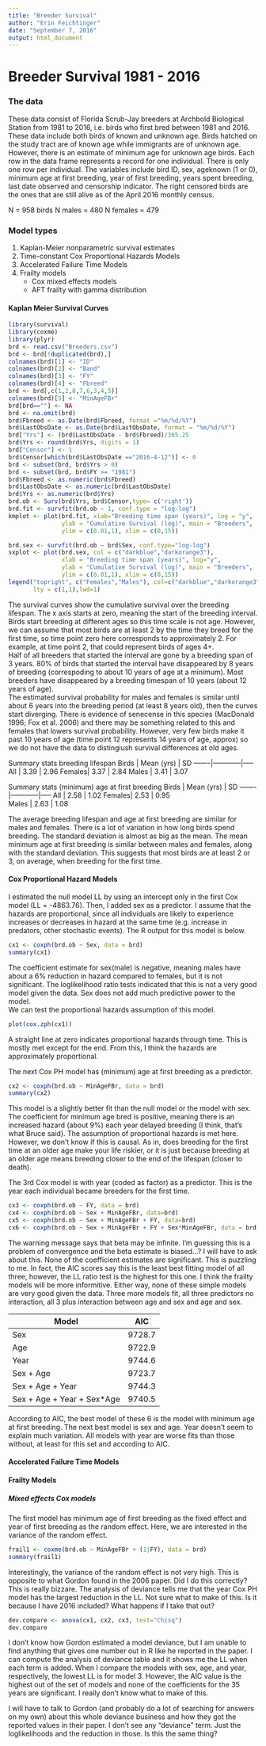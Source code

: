 ```yaml
---
title: "Breeder Survival"
author: "Erin Feichtinger"
date: "September 7, 2016"
output: html_document
---
```


# Breeder Survival 1981 - 2016

### The data 

These data consist of Florida Scrub-Jay breeders at Archbold Biological Station from 1981 to 2016, i.e. birds who first bred between 1981 and 2016. These data include both birds of known and unknown age. Birds hatched on the study tract are of known age while immigrants are of unknown age. However, there is an estimate of minimum age for unknown age birds. Each row in the data frame represents a record for one individual. There is only one row per individual. The variables include bird ID, sex, ageknown (1 or 0), minimum age at first breeding, year of first breeding, years spent breeding, last date observed and censorship indicator. The right censored birds are the ones that are still alive as of the April 2016 monthly census. 

N = 958 birds
N males = 480
N females = 479

### Model types
1. Kaplan-Meier nonparametric survival estimates
2. Time-constant Cox Proportional Hazards Models
3. Accelerated Failure Time Models 
4. Frailty models
    + Cox mixed effects models
    + AFT frailty with gamma distribution 


#### Kaplan Meier Survival Curves 
```r
library(survival)
library(coxme)
library(plyr)
brd <- read.csv("Breeders.csv")
brd <- brd[!duplicated(brd),]
colnames(brd)[1] <- "ID"
colnames(brd)[2] <- "Band"
colnames(brd)[3] <- "FY"
colnames(brd)[4] <- "Fbreed"
brd <- brd[,c(1,2,8,7,6,3,4,5)]
colnames(brd)[5] <- "MinAgeFBr"
brd[brd==""] <- NA
brd <- na.omit(brd)
brd$Fbreed <- as.Date(brd$Fbreed, format ="%m/%d/%Y")
brd$LastObsDate <- as.Date(brd$LastObsDate, format = "%m/%d/%Y")
brd["Yrs"] <- (brd$LastObsDate - brd$Fbreed)/365.25
brd$Yrs <- round(brd$Yrs, digits = 1)
brd["Censor"] <- 1
brd$Censor[which(brd$LastObsDate =="2016-4-12")] <- 0
brd <- subset(brd, brd$Yrs > 0)
brd <- subset(brd, brd$FY >= "1981")
brd$Fbreed <- as.numeric(brd$Fbreed)
brd$LastObsDate <- as.numeric(brd$LastObsDate)
brd$Yrs <- as.numeric(brd$Yrs)
brd.ob <- Surv(brd$Yrs, brd$Censor,type= c('right'))
brd.fit <- survfit(brd.ob ~ 1, conf.type = "log-log")
kmplot <- plot(brd.fit, xlab="Breeding time span (years)", log = "y", 
               ylab = "Cumulative Survival (log)", main = "Breeders",
               ylim = c(0.01,1), xlim = c(0,15))

brd.sex <- survfit(brd.ob ~ brd$Sex, conf.type="log-log")
sxplot <- plot(brd.sex, col = c("darkblue","darkorange3"), 
               xlab = "Breeding time span (years)", log="y", 
               ylab = "Cumulative Survival (log)", main = "Breeders",
               ylim = c(0.01,1), xlim = c(0,15))
legend("topright", c("Females","Males"), col=c("darkblue","darkorange3"),
       lty = c(1,1),lwd=1)
```


The survival curves show the cumulative survival over the breeding lifespan. The x axis starts at zero, meaning the start of the breeding interval. Birds start breeding at different ages so this time scale is not age. However, we can assume that most birds are at least 2 by the time they breed for the first time, so time point zero here corresponds to approximately 2. For example, at time point 2, that could represent birds of ages 4+.   
Half of all breeders that started the interval are gone by a breeding span of 3 years. 80% of birds that started the interval have disappeared by 8 years of breeding (correspoding to about 10 years of age at a minimum). Most breeders have disappeared by a breeding timespan of 10 years (about 12 years of age).  
The estimated survival probability for males and females is similar until about 6 years into the breeding period (at least 8 years old), then the curves start diverging. There is evidence of senecense in this species (MacDonald 1996; Fox et al. 2006) and there may be something related to this and females that lowers survival probability. However, very few birds make it past 10 years of age (time point 12 represents 14 years of age, approx) so we do not have the data to distingiush survival differences at old ages.   

Summary stats breeding lifespan 
Birds  | Mean (yrs) | SD
-------|------------|-----
All    | 3.39       | 2.96
Females| 3.37       | 2.84
Males  | 3.41       | 3.07

Summary stats (minimum) age at first breeding
Birds  | Mean (yrs) | SD
-------|------------|-----
All    | 2.58       | 1.02
Females| 2.53       | 0.95           
Males  | 2.63       | 1.08    

The average breeding lifespan and age at first breeding are similar for males and females. There is a lot of variation in how long birds spend breeding. The standard deviation is almost as big as the mean. The mean minimum age at first breeding is similar between males and females, along with the standard deviation. This suggests that most birds are at least 2 or 3, on average, when breeding for the first time. 

#### Cox Proportional Hazard Models 
I estimated the null model LL by using an intercept only in the first Cox model (LL = -4863.76). Then, I added sex as a predictor. I assume that the hazards are proportional, since all individuals are likely to experience increases or decreases in hazard at the same time (e.g. increase in predators, other stochastic events). The R output for this model is below. 

```r
cx1 <- coxph(brd.ob ~ Sex, data = brd)
summary(cx1)
```


The coefficient estimate for sex(male) is negative, meaning males have about a 6% reduction in hazard compared to females, but it is not significant. The loglikelihood ratio tests indicated that this is not a very good model given the data. Sex does not add much predictive power to the model.  
We can test the proportional hazards assumption of this model. 
```r
plot(cox.zph(cx1))
```

A straight line at zero indicates proportional hazards through time. This is mostly met except for the end. From this, I think the hazards are approximately proportional. 

The next Cox PH model has (minimum) age at first breeding as a predictor. 

```r
cx2 <- coxph(brd.ob ~ MinAgeFBr, data = brd)
summary(cx2)
```

This model is a slightly better fit than the null model or the model with sex. The coefficient for minimum age bred is positive, meaning there is an increased hazard (about 9%) each year delayed breeding (I think, that's what Bruce said). The assumption of proportional hazards is met here.  
However, we don't know if this is causal. As in, does breeding for the first time at an older age make your life riskier, or it is just because breeding at an older age means breeding closer to the end of the lifespan (closer to death). 

The 3rd Cox model is with year (coded as factor) as a predictor. This is the year each individual became breeders for the first time. 

```r
cx3 <- coxph(brd.ob ~ FY, data = brd)
cx4 <- coxph(brd.ob ~ Sex + MinAgeFBr, data=brd)
cx5 <- coxph(brd.ob ~ Sex + MinAgeFBr + FY, data=brd)
cx6 <- coxph(brd.ob ~ Sex + MinAgeFBr + FY + Sex*MinAgeFBr, data = brd)
```

The warning message says that beta may be infinite. I'm guessing this is a problem of convergence and the beta estimate is biased...? I will have to ask about this. None of the coefficient estimates are significant. This is puzzling to me. In fact, the AIC scores say this is the least best fitting model of all three, however, the LL ratio test is the highest for this one. I think the frailty models will be more informitive. Either way, none of these simple models are very good given the data. Three more models fit, all three predictors no interaction, all 3 plus interaction between age and sex and age and sex.

Model                     | AIC     | df
--------------------------|---------------
Sex                       | 9728.7  | 1
Age                       | 9722.9  | 1
Year                      | 9744.6  | 35
Sex + Age                 | 9723.7  | 2
Sex + Age + Year          | 9744.3  | 37
Sex + Age + Year + Sex*Age| 9740.5  | 38

According to AIC, the best model of these 6 is the model with minimum age at first breeding. The next best model is sex and age. Year doesn't seem to explain much variation. All models with year are worse fits than those without, at least for this set and according to AIC. 

#### Accelerated Failure Time Models 

#### Frailty Models

##### Mixed effects Cox models 

The first model has minimum age of first breeding as the fixed effect and year of first breeding as the random effect. Here, we are interested in the variance of the random effect. 

```r
frail1 <- coxme(brd.ob ~ MinAgeFBr + (1|FY), data = brd)
summary(frail1)
```

Interestingly, the variance of the random effect is not very high. This is opposite to what Gordon found in the 2006 paper. Did I do this correctly? This is really bizzare. The analysis of deviance tells me that the year Cox PH model has the largest reduction in the LL. Not sure what to make of this. Is it because I have 2016 included? What happens if I take that out? 

```r
dev.compare <- anova(cx1, cx2, cx3, test="Chisq")
dev.compare
```

I don't know how Gordon estimated a model deviance, but I am unable to find anything that gives one number out in R like he reported in the paper. I can compute the analysis of deviance table and it shows me the LL when each term is added. When I compare the models with sex, age, and year, respectively, the lowest LL is for model 3. However, the AIC value is the highest out of the set of models and none of the coefficients for the 35 years are significant. I really don't know what to make of this. 

I will have to talk to Gordon (and probably do a lot of searching for answers on my own) about this whole deviance business and how they got the reported values in their paper. I don't see any "deviance" term. Just the loglikelihoods and the reduction in those. Is this the same thing? 


```r

```



